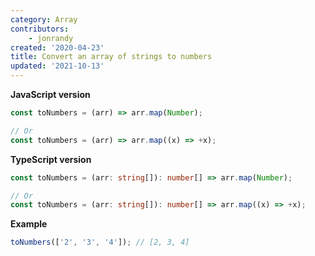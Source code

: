 ```yaml
---
category: Array
contributors:
    - jonrandy
created: '2020-04-23'
title: Convert an array of strings to numbers
updated: '2021-10-13'
---
```


**JavaScript version**

```js toNumbers.js
const toNumbers = (arr) => arr.map(Number);

// Or
const toNumbers = (arr) => arr.map((x) => +x);
```

**TypeScript version**

```ts toNumbers.ts
const toNumbers = (arr: string[]): number[] => arr.map(Number);

// Or
const toNumbers = (arr: string[]): number[] => arr.map((x) => +x);
```

**Example**

```js example.js
toNumbers(['2', '3', '4']); // [2, 3, 4]
```
